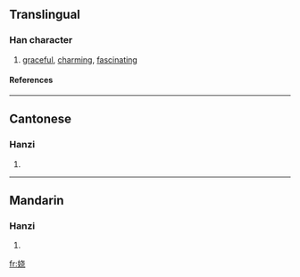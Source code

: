 {{see|嬈}}

==Translingual==
===Han character===
{{Han char|rn=38|rad=女|as=06|sn=9|four=|canj=女十心山 (VJPU)}}
# [[graceful]], [[charming]], [[fascinating]]
====References====
{{Han ref|kx=0261.321|hdz=21043.130|uh=5A06|ud=23046}}
----
==Cantonese==
===Hanzi===
{{yue-hanzi|jyut=|y=yiu4}}
# {{defn|Cantonese}}
----
==Mandarin==
===Hanzi===
{{cmn-hanzi|tra=嬈|pin=[[rǎo]] ([[rao3]])|wg=jao<sup>3</sup>}}
# {{defn|Mandarin}}

[[fr:娆]]